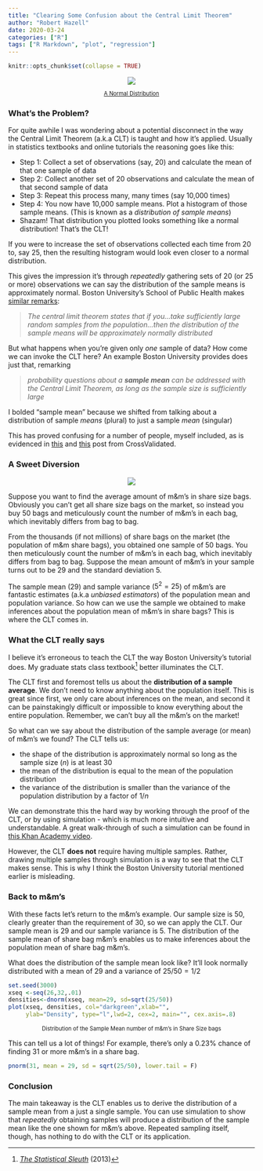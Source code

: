 ```yaml
---
title: "Clearing Some Confusion about the Central Limit Theorem"
author: "Robert Hazell"
date: 2020-03-24
categories: ["R"]
tags: ["R Markdown", "plot", "regression"]
---
```


```r
knitr::opts_chunk$set(collapse = TRUE)
```

<style>
p.caption {
  font-size: 0.8em;
}
</style>

<center>
![](/post/2015-07-23-r-rmarkdown_files/normal dist.png)
</center>

<center>
<p class="caption">
[A Normal Distribution](https://thoughtsinsidewords.wordpress.com/2017/02/02/gaussian-distribution-a-universal-phenomenon/)
</p>

</center>

### What's the Problem?

For quite awhile I was wondering about a potential disconnect in the way the Central Limit Theorem (a.k.a CLT) is taught and how it's applied.  Usually in statistics textbooks and online tutorials the reasoning goes like this:

* Step 1: Collect a set of observations (say, 20) and calculate the mean of that one sample of data
* Step 2: Collect another set of 20 observations and calculate the mean of that second sample of data
* Step 3: Repeat this process many, many times (say 10,000 times)
* Step 4: You now have 10,000 sample means.  Plot a histogram of those sample means.  (This is known as a *distribution of sample means*)
* Shazam!  That distribution you plotted looks something like a normal distribution!  That's the CLT!

If you were to increase the set of observations collected each time from 20 to, say 25, then the resulting histogram would look even closer to a normal distribution.  

This gives the impression it's through *repeatedly* gathering sets of 20 (or 25 or more) observations we can say the distribution of the sample means is approximately normal.  Boston University's School of Public Health makes [similar remarks](http://sphweb.bumc.bu.edu/otlt/MPH-Modules/BS/BS704_Probability/BS704_Probability12.html):

> *The central limit theorem states that if you...take sufficiently large random samples from the population...then the 
> distribution of the sample means will be approximately normally distributed*

But what happens when you're given only *one* sample of data? How come we can invoke the CLT here?  An example Boston University provides does just that, remarking 

> *probability questions about a __sample mean__ can be addressed with the 
> Central Limit Theorem, as long as the sample size is sufficiently large*

I bolded "sample mean" because we shifted from talking about a distribution of sample *means* (plural) to just a sample *mean* (singular)

This has proved confusing for a number of people, myself included, as is evidenced in [this](https://stats.stackexchange.com/questions/223214/why-are-all-clt-problems-using-a-single-random-sample-when-the-clt-requires-rep?noredirect=1&lq=1) and [this](https://stats.stackexchange.com/questions/211499/why-does-the-central-limit-theorem-work-with-a-single-sample?noredirect=1&lq=1) post from CrossValidated.

### A Sweet Diversion
<center>
![](/post/2015-07-23-r-rmarkdown_files/Screenshot at Mar 24 18-06-52.png)
</center>

Suppose you want to find the average amount of m&m's in share size bags. Obviously you can't get all share size bags on the market, so instead you buy 50 bags and meticulously count the number of m&m's in each bag, which inevitably differs from bag to bag.  

From the thousands (if not millions) of share bags on the market (the population of m&m share bags), you obtained one sample of 50 bags.  You then meticulously count the number of m&m's in each bag, which inevitably differs from bag to bag.  Suppose the mean amount of m&m's in your sample turns out to be 29 and the standard deviation 5.  

The sample mean (29) and sample variance ($5^{2} = 25$) of m&m's are fantastic estimates (a.k.a *unbiased estimators*) of the population mean and population variance.  So how can we use the sample we obtained to make inferences about the population mean of m&m's in share bags?  This is where the CLT comes in.  

### What the CLT really says

I believe it's erroneous to teach the CLT the way Boston University's tutorial does.  My graduate stats class textbook^[[*The Statistical Sleuth*](http://statisticalsleuth.com/) (2013)] better illuminates the CLT.

The CLT first and foremost tells us about the **distribution of a sample average**.  We don't need to know anything about the population itself.  This is great since first, we only care about inferences on the mean, and second it can be painstakingly difficult or impossible to know everything about the entire population.  Remember, we can't buy all the m&m's on the market!  

So what can we say about the distribution of the sample average (or mean) of m&m's we found?  The CLT tells us:

* the shape of the distribution is approximately normal so long as the sample size $({n})$ is at least 30
* the mean of the distribution is equal to the mean of the population distribution
* the variance of the distribution is smaller than the variance of the population distribution by a factor of ${1/n}$

We can demonstrate this the hard way by working through the proof of the CLT, or by using simulation - which is much more intuitive and understandable.  A great walk-through of such a simulation can be found in [this Khan Academy video](https://www.khanacademy.org/math/ap-statistics/sampling-distribution-ap/sampling-distribution-mean/v/sampling-distribution-of-the-sample-mean). 

However, the CLT **does not** require having multiple samples.  Rather, drawing multiple samples through simulation is a way to see that the CLT makes sense.  This is why I think the Boston University tutorial mentioned earlier is misleading.  

### Back to m&m's

With these facts let's return to the m&m's example. Our sample size is 50, clearly greater than the requirement of 30,  so we can apply the CLT.  Our sample mean is 29 and our sample variance is 5.  The distribution of the sample mean of share bag m&m's enables us to make inferences about the population mean of share bag m&m's.  

What does the distribution of the sample mean look like?  It'll look normally distributed with a mean of $29$ and a variance of $25/50 = 1/2$

```r
set.seed(3000)
xseq <-seq(26,32,.01)
densities<-dnorm(xseq, mean=29, sd=sqrt(25/50))
plot(xseq, densities, col="darkgreen",xlab="", 
     ylab="Density", type="l",lwd=2, cex=2, main="", cex.axis=.8)
```

<center>
<p class="caption">
Distribution of the Sample Mean number of m&m's in Share Size bags
</p>

</center>

This can tell us a lot of things!  For example, there's only a 0.23% chance of finding 31 or more m&m's in a share bag.

```r
pnorm(31, mean = 29, sd = sqrt(25/50), lower.tail = F)
```

### Conclusion

The main takeaway is the CLT enables us to derive the distribution of a sample mean from a just a single sample.  You can use simulation to show that *repeatedly* obtaining samples will produce a distribution of the sample mean like the one shown for m&m's above.  Repeated sampling itself, though, has nothing to do with the CLT or its application. 







